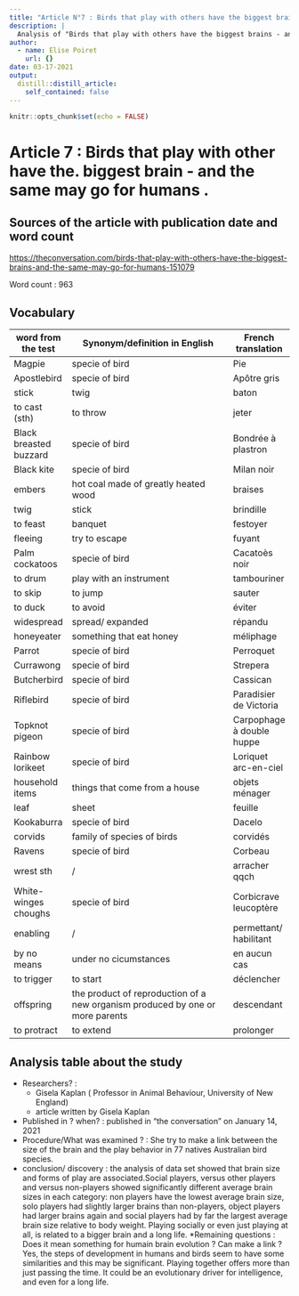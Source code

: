 ```yaml
---
title: "Article N°7 : Birds that play with others have the biggest brains - and the same may go for humans"
description: |
  Analysis of "Birds that play with others have the biggest brains - and the same may go for humans".
author:
  - name: Elise Poiret
    url: {}
date: 03-17-2021
output:
  distill::distill_article:
    self_contained: false
---
```


```r
knitr::opts_chunk$set(echo = FALSE)
```

# Article 7 : Birds that play with other have the. biggest brain - and the same may go for humans .

## Sources of the article with publication date and word count

<https://theconversation.com/birds-that-play-with-others-have-the-biggest-brains-and-the-same-may-go-for-humans-151079>

Word count : 963

## Vocabulary

| word from the test     | Synonym/definition in English                                                 | French translation        |
| ---------------------- | ----------------------------------------------------------------------------- | ------------------------- |
| Magpie                 | specie of bird                                                                | Pie                       |
| Apostlebird            | specie of bird                                                                | Apôtre gris               |
| stick                  | twig                                                                          | baton                     |
| to cast (sth)          | to throw                                                                      | jeter                     |
| Black breasted buzzard | specie of bird                                                                | Bondrée à plastron        |
| Black kite             | specie of bird                                                                | Milan noir                |
| embers                 | hot coal made of greatly heated wood                                          | braises                   |
| twig                   | stick                                                                         | brindille                 |
| to feast               | banquet                                                                       | festoyer                  |
| fleeing                | try to escape                                                                 | fuyant                    |
| Palm cockatoos         | specie of bird                                                                | Cacatoès noir             |
| to drum                | play with an instrument                                                       | tambouriner               |
| to skip                | to jump                                                                       | sauter                    |
| to duck                | to avoid                                                                      | éviter                    |
| widespread             | spread/ expanded                                                              | répandu                   |
| honeyeater             | something that eat honey                                                      | méliphage                 |
| Parrot                 | specie of bird                                                                | Perroquet                 |
| Currawong              | specie of bird                                                                | Strepera                  |
| Butcherbird            | specie of bird                                                                | Cassican                  |
| Riflebird              | specie of bird                                                                | Paradisier de Victoria    |
| Topknot pigeon         | specie of bird                                                                | Carpophage à double huppe |
| Rainbow lorikeet       | specie of bird                                                                | Loriquet arc-en-ciel      |
| household items        | things that come from a house                                                 | objets ménager            |
| leaf                   | sheet                                                                         | feuille                   |
| Kookaburra             | specie of bird                                                                | Dacelo                    |
| corvids                | family of species of birds                                                    | corvidés                  |
| Ravens                 | specie of bird                                                                | Corbeau                   |
| wrest sth              | /                                                                             | arracher qqch             |
| White-winges choughs   | specie of bird                                                                | Corbicrave leucoptère     |
| enabling               | /                                                                             | permettant/ habilitant    |
| by no means            | under no cicumstances                                                         | en aucun cas              |
| to trigger             | to start                                                                      | déclencher                |
| offspring              | the product of reproduction of a new organism produced by one or more parents | descendant                |
| to protract            | to extend                                                                     | prolonger                 |

## Analysis table about the study

* Researchers? : 
  + Gisela Kaplan ( Professor in Animal Behaviour, University of New England)
  + article written by Gisela Kaplan 
* Published in ? when? : published in "the conversation" on January 14, 2021
* Procedure/What was examined ? : She try to make a link between the size of the brain and the play behavior in 77 natives Australian bird species. 
* conclusion/ discovery : the analysis of data set showed that brain size and forms of play are associated.Social players, versus other players and versus non-players showed significantly different average brain sizes in each category:
non players have the lowest average brain size, solo players had slightly larger brains than non-players, object players had larger brains again and social players had by far the largest average brain size relative to body weight. 
Playing socially or even just playing at all, is related to a bigger brain and a long life.
*Remaining questions : Does it mean something for humain brain evolution ? Can make a link ? Yes, the steps of development in humans and birds seem to have some similarities and this may be significant. Playing together offers more than just passing the time. It could be an evolutionary driver for intelligence, and even for a long life.

